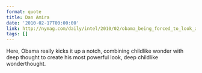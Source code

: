 ```yaml
---
format: quote
title: Dan Amira
date: '2010-02-17T00:00:00'
link: http://nymag.com/daily/intel/2010/02/obama_being_forced_to_look_at.html
tags: []
---
```




Here, Obama really kicks it up a notch, combining childlike wonder with deep thought to create his most powerful look, deep childlike wonderthought.